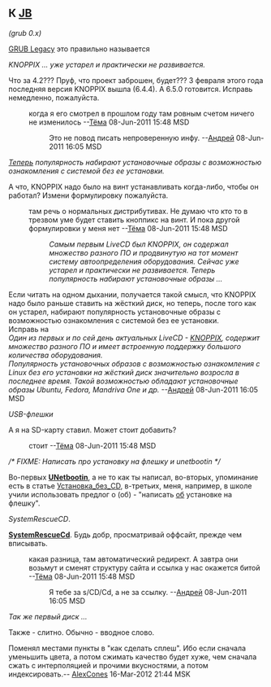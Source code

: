 ==К [[User:JB|JB]]==

''(grub 0.x)''

[http://www.gnu.org/software/grub/grub-legacy.en.html GRUB Legacy] это правильно называется

''KNOPPIX ... уже устарел и практически не развивается. ''

Что за 4.2??? Пруф, что проект заброшен, будет??? 3 февраля этого года последняя версия KNOPPIX вышла (6.4.4). А 6.5.0 готовится. Исправь немедленно, пожалуйста.

: когда я его смотрел в прошлом году там ровным счетом ничего не изменилось --[[User:JB|Тёма]] 08-Jun-2011 15:48 MSD

:: Это не повод писать непроверенную инфу. --[[User:adriano32|Андрей]] 08-Jun-2011 16:05 MSD

''<u>Теперь</u> популярность набирают установочные образы с возможностью ознакомления с системой без ее установки.''

А что, KNOPPIX надо было на винт устанавливать когда-либо, чтобы он работал? Измени формулировку пожалуйста.

: там речь о нормальных дистрибутивах. Не думаю что кто то в трезвом уме будет ставить кноппикс на винт. И пока другой формулировки у меня нет --[[User:JB|Тёма]] 08-Jun-2011 15:48 MSD

:: ''Самым первым LiveCD был KNOPPIX, он содержал множество разного ПО и продвинутую на тот момент систему автоопределения оборудования. Сейчас уже устарел и практически не развивается. Теперь популярность набирают установочные образы ...''<br>
Если читать на одном дыхании, получается такой смысл, что KNOPPIX надо было раньше ставить на жёсткий диск, но теперь, после того как он устарел, набирают популярность установочные образы с возможностью ознакомления с системой без ее установки.<br>
Исправь на<br>
''Один из первых и по сей день актуальных  LiveCD - [http://www.knoppix.org/ KNOPPIX], содержит множество разного ПО и имеет встроенную поддержку большого количества оборудования.<br>Популярность установочных образов с возможностью ознакомления с Linux без его установки на жёсткий диск значительно возросла в последнее время. Такой возможностью обладают установочные образы Ubuntu, Fedora, Mandriva One и др.'' --[[User:adriano32|Андрей]] 08-Jun-2011 16:05 MSD

''USB-флешки''

А я на SD-карту ставил. Может стоит добавить?

: стоит --[[User:JB|Тёма]] 08-Jun-2011 15:48 MSD

''/* FIXME: Написать про установку на флешку и unetbootin */''

Во-первых '''[http://unetbootin.sourceforge.net/ UNetbootin]''', а не то как ты написал, во-вторых, упоминание есть в статье [[Установка_без_CD]],  в-третьих, меня, например, в школе учили использовать предлог о (об) - "написать <u>об</u> установке на флешку".

''SystemRescueCD''.

'''[http://www.sysresccd.org/ SystemRescueCd]'''.  Будь добр, просматривай оффсайт, прежде чем вписывать.

: какая разница, там автоматический редирект. А завтра они возьмут и сменят структуру сайта и ссылка у нас окажется битой --[[User:JB|Тёма]] 08-Jun-2011 15:48 MSD
:: Я тебе за s/CD/Cd, а не за ссылку. --[[User:adriano32|Андрей]] 08-Jun-2011 16:05 MSD

''Так же первый диск ...''

Также - слитно. Обычно - вводное слово. 

Поменял местами пункты в "как сделать сплеш". Ибо если сначала уменьшить цвета, а потом сжимать качество будет хуже, чем сначала сжать с интерполяцией и прочими вкусностями, а потом индексировать.-- [[User:AlexCones|AlexCones]] 16-Mar-2012 21:44 MSK
